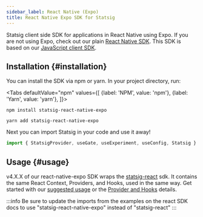 ```yaml
---
sidebar_label: React Native (Expo)
title: React Native Expo SDK for Statsig
---
```



Statsig client side SDK for applications in React Native using Expo. If you are not using Expo, check out our plain [React Native SDK](./reactNativeSDK). This SDK is based on our [JavaScript client SDK](https://github.com/statsig-io/js-client).

## Installation {#installation}

You can install the SDK via npm or yarn. In your project directory, run:

<Tabs
  defaultValue="npm"
  values={[
    {label: 'NPM', value: 'npm'},
    {label: 'Yarn', value: 'yarn'},
  ]}>
  <TabItem value="npm">

```shell
npm install statsig-react-native-expo
```

  </TabItem>
  <TabItem value="yarn">

```shell
yarn add statsig-react-native-expo
```

  </TabItem>
</Tabs>

Next you can import Statsig in your code and use it away!

```jsx
import { StatsigProvider, useGate, useExperiment, useConfig, Statsig } from "statsig-react-native-expo";
```

## Usage {#usage}

v4.X.X of our react-native-expo SDK wraps the [statsig-react](./reactSDK) sdk. It contains the same React Context, Providers, and Hooks, used in the same way. Get started with our [suggested usage](./reactSDK#usage) or the [Provider and Hooks](/client/reactSDK#more-details) details.

:::info
Be sure to update the imports from the examples on the react SDK docs to use "statsig-react-native-expo" instead of "statsig-react"
:::
